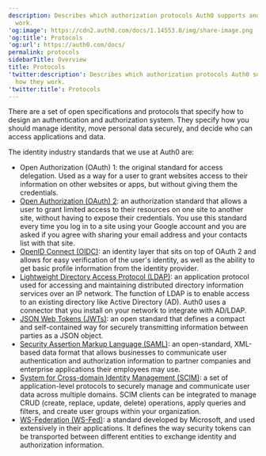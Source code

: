 ```yaml
---
description: Describes which authorization protocols Auth0 supports and how they
  work.
'og:image': https://cdn2.auth0.com/docs/1.14553.0/img/share-image.png
'og:title': Protocols
'og:url': https://auth0.com/docs/
permalink: protocols
sidebarTitle: Overview
title: Protocols
'twitter:description': Describes which authorization protocols Auth0 supports and
  how they work.
'twitter:title': Protocols
---
```

There are a set of open specifications and protocols that specify how to design an authentication and authorization system. They specify how you should manage identity, move personal data securely, and decide who can access applications and data.

The identity industry standards that we use at Auth0 are:

* Open Authorization (<Tooltip tip="OAuth 2.0: Authorization framework that defines authorization protocols and workflows." cta="View Glossary" href="/docs/glossary?term=OAuth">OAuth</Tooltip>) 1: the original standard for access delegation. Used as a way for a user to grant websites access to their information on other websites or apps, but without giving them the credentials.
* [Open Authorization (OAuth) 2](/docs/authenticate/protocols/oauth): an authorization standard that allows a user to grant limited access to their resources on one site to another site, without having to expose their credentials. You use this standard every time you log in to a site using your Google account and you are asked if you agree with sharing your email address and your contacts list with that site.
* [OpenID Connect (OIDC)](/docs/authenticate/protocols/openid-connect-protocol): an identity layer that sits on top of OAuth 2 and allows for easy verification of the user's identity, as well as the ability to get basic profile information from the <Tooltip tip="Identity Provider (IdP): Service that stores and manages digital identities." cta="View Glossary" href="/docs/glossary?term=identity+provider">identity provider</Tooltip>.
* [Lightweight Directory Access Protocol (LDAP)](/docs/authenticate/identity-providers/enterprise-identity-providers/active-directory-ldap/ad-ldap-connector): an application protocol used for accessing and maintaining distributed directory information services over an IP network. The function of LDAP is to enable access to an existing directory like Active Directory (AD). Auth0 uses a connector that you install on your network to integrate with AD/LDAP.
* [JSON Web Tokens (JWTs)](/docs/secure/tokens/json-web-tokens): an open standard that defines a compact and self-contained way for securely transmitting information between parties as a JSON object.
* [Security Assertion Markup Language (SAML)](/docs/authenticate/protocols/saml/saml-configuration): an open-standard, XML-based data format that allows businesses to communicate user authentication and authorization information to partner companies and enterprise applications their employees may use.
* [System for Cross-domain Identity Management (SCIM)](/docs/authenticate/protocols/scim): a set of application-level protocols to securely manage and communicate user data across multiple domains. SCIM clients can be integrated to manage CRUD (create, replace, update, delete) operations, apply queries and filters, and create user groups within your organization.
* [WS-Federation (WS-Fed)](/docs/authenticate/protocols/ws-fed-protocol): a standard developed by Microsoft, and used extensively in their applications. It defines the way <Tooltip tip="Security Token: Digitally-signed artifact used to prove that the user was successfully authenticated." cta="View Glossary" href="/docs/glossary?term=security+tokens">security tokens</Tooltip> can be transported between different entities to exchange identity and authorization information.